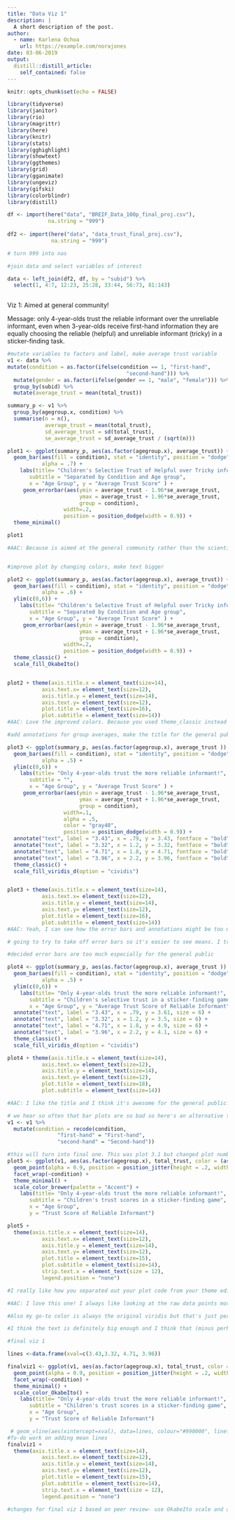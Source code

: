 ```yaml
---
title: "Data Viz 1"
description: |
  A short description of the post.
author:
  - name: Karlena Ochoa 
    url: https://example.com/norajones
date: 03-06-2019
output:
  distill::distill_article:
    self_contained: false
---
```


```r
knitr::opts_chunk$set(echo = FALSE)

library(tidyverse)
library(janitor)
library(rio)
library(magrittr)
library(here)
library(knitr)
library(stats)
library(gghighlight)
library(showtext)
library(ggthemes)
library(grid)
library(gganimate)
library(ungeviz)
library(gifski)
library(colorblindr)
library(distill)
```

```r

df <- import(here("data", "BREIF_Data_100p_final_proj.csv"),
             na.string = "999")
             
df2 <- import(here("data", "data_trust_final_proj.csv"),
              na.string = "999")

# turn 999 into nas

#join data and select variables of interest 

data <- left_join(df2, df, by = "subid") %>% 
  select(1, 4:7, 12:23, 25:28, 33:44, 56:73, 81:143)
  
```
Viz 1: Aimed at general community!

Message: only 4-year-olds trust the reliable informant over the unreliable informant, even when 3-year-olds receive first-hand information they are equally choosing the reliable (helpful) and unreliable informant (tricky) in a sticker-finding task. 

```r
#mutate variables to factors and label, make average trust variable
v1 <- data %>% 
mutate(condition = as.factor(ifelse(condition == 1, "first-hand",     
                                      "second-hand"))) %>%
  mutate(gender = as.factor(ifelse(gender == 1, "male", "female"))) %>%
  group_by(subid) %>%
  mutate(average_trust = mean(total_trust))

summary_p <- v1 %>%
  group_by(agegroup.x, condition) %>%
  summarise(n = n(),
            average_trust = mean(total_trust),
            sd_average_trust = sd(total_trust),
            se_average_trust = sd_average_trust / (sqrt(n)))

plot1 <- ggplot(summary_p, aes(as.factor(agegroup.x), average_trust)) +
  geom_bar(aes(fill = condition), stat = "identity", position = "dodge",
           alpha = .7) +
    labs(title= "Children's Selective Trust of Helpful over Tricky informant", 
       subtitle = "Separated by Condition and Age group", 
       x = "Age Group", y = "Average Trust Score" ) +
     geom_errorbar(aes(ymin = average_trust - 1.96*se_average_trust, 
                       ymax = average_trust + 1.96*se_average_trust,
                       group = condition),
                  width=.2,                    
                  position = position_dodge(width = 0.9)) +
  theme_minimal() 

plot1

#AAC: Because is aimed at the general community rather than the scientific community, I feel like error bars might not be the best fit for this audience (and I see you eliminated them in the below visualizations :D)


#improve plot by changing colors, make text bigger 

plot2 <- ggplot(summary_p, aes(as.factor(agegroup.x), average_trust)) +
  geom_bar(aes(fill = condition), stat = "identity", position = "dodge",
           alpha = .6) +
  ylim(c(0,6)) +
    labs(title= "Children's Selective Trust of Helpful over Tricky informant", 
       subtitle = "Separated by Condition and Age group", 
       x = "Age Group", y = "Average Trust Score" ) +
     geom_errorbar(aes(ymin = average_trust - 1.96*se_average_trust, 
                       ymax = average_trust + 1.96*se_average_trust,
                       group = condition),
                  width=.2,                    
                  position = position_dodge(width = 0.9)) +
  theme_classic() +
  scale_fill_OkabeIto()


plot2 + theme(axis.title.x = element_text(size=14),
           axis.text.x= element_text(size=12),
           axis.title.y = element_text(size=14),
           axis.text.y= element_text(size=12),
           plot.title = element_text(size=16),
           plot.subtitle = element_text(size=14))
#AAC: Love the improved colors. Because you used theme_classic instead of theme_minimal, and thus eliminated the gridlines in the background of this visualization, I think it might not be necessary to use alpha to make the bars transparent because there's nothing really to see behind them. And the color is probably nicer without the alpha

#add annotations for group averages, make the title for the general public

plot3 <- ggplot(summary_p, aes(as.factor(agegroup.x), average_trust )) +
  geom_bar(aes(fill = condition), stat = "identity", position = "dodge",
           alpha = .5) +
  ylim(c(0,6)) +
    labs(title= "Only 4-year-olds trust the more reliable informant!", 
       subtitle = "", 
       x = "Age Group", y = "Average Trust Score" ) +
     geom_errorbar(aes(ymin = average_trust - 1.96*se_average_trust, 
                       ymax = average_trust + 1.96*se_average_trust,
                       group = condition),
                  width=.1, 
                  alpha = .5,
                  color = "gray40",
                  position = position_dodge(width = 0.9)) +
  annotate("text", label = "3.43", x = .79, y = 3.43, fontface = "bold", size = 4) +
  annotate("text", label = "3.32", x = 1.2, y = 3.32, fontface = "bold", size = 4) +
  annotate("text", label = "4.71", x = 1.8, y = 4.71, fontface = "bold", size = 4) +
  annotate("text", label = "3.96", x = 2.2, y = 3.96, fontface = "bold", size = 4) +
  theme_classic() +
  scale_fill_viridis_d(option = "cividis")


plot3 + theme(axis.title.x = element_text(size=14),
           axis.text.x= element_text(size=12),
           axis.title.y = element_text(size=14),
           axis.text.y= element_text(size=12),
           plot.title = element_text(size=16),
           plot.subtitle = element_text(size=14))
#AAC: Yeah, I can see how the error bars and annotations might be too much together. Go with your gut :D 

# going to try to take off error bars so it's easier to see means. I tried putting them above the error bars but it looks odd. Let me know if it's not a good idea. 

#decided error bars are too much especially for the general public

plot4 <- ggplot(summary_p, aes(as.factor(agegroup.x), average_trust )) +
  geom_bar(aes(fill = condition), stat = "identity", position = "dodge",
           alpha = .5) +
  ylim(c(0,6)) +
    labs(title= "Only 4-year-olds trust the more reliable informant!", 
       subtitle = "Children's selective trust in a sticker-finding game", 
       x = "Age Group", y = "Average Trust Score of Reliable Informant" ) +
  annotate("text", label = "3.43", x = .79, y = 3.61, size = 6) +
  annotate("text", label = "3.32", x = 1.2, y = 3.5, size = 6) +
  annotate("text", label = "4.71", x = 1.8, y = 4.9, size = 6) +
  annotate("text", label = "3.96", x = 2.2, y = 4.1, size = 6) +
  theme_classic() +
  scale_fill_viridis_d(option = "cividis")

plot4 + theme(axis.title.x = element_text(size=14),
           axis.text.x= element_text(size=12),
           axis.title.y = element_text(size=14),
           axis.text.y= element_text(size=12),
           plot.title = element_text(size=18),
           plot.subtitle = element_text(size=14))

#AAC: I like the title and I think it's awesome for the general public! One thing you might consider is shortening the y axis title, capitalizing the "Condition" in the legend, and making it clear that the age groups are 3 and 4 years*. 

# we hear so often that bar plots are so bad so here's an alternative that shows all the data. 
v1 <- v1 %>% 
  mutate(condition = recode(condition,
                "first-hand" = "First-hand",
                "second-hand" = "Second-hand"))

#this will turn into final one. This was plot 3.1 but changed plot numbers so they are in a logical order
plot5 <- ggplot(v1, aes(as.factor(agegroup.x), total_trust, color = (as.factor(agegroup.x)))) +
  geom_point(alpha = 0.9, position = position_jitter(height = .2, width = .2)) +
  facet_wrap(~condition) +
  theme_minimal() +
  scale_color_brewer(palette = "Accent") +
    labs(title= "Only 4-year-olds trust the more reliable informant!", 
       subtitle = "Children's trust scores in a sticker-finding game", 
       x = "Age Group",
       y = "Trust Score of Reliable Informant")

plot5 +
  theme(axis.title.x = element_text(size=14),
           axis.text.x= element_text(size=12),
           axis.title.y = element_text(size=14),
           axis.text.y= element_text(size=12),
           plot.title = element_text(size=15),
           plot.subtitle = element_text(size=14),
           strip.text.x = element_text(size = 12),
           legend.position = "none") 

#I really like how you separated out your plot code from your theme edits like this. It made it really easy to understand!

#AAC: I love this one! I always like looking at the raw data points more than summary statistics, and I really like jitter plots! Maybe you could add an annotation or a line on this plot marking the means for each group, which might help for comparisons? 

#Also my go-to color is always the original viridis but that's just personal preference

#I think the text is definitely big enough and I think that (minus perhaps the error bars) that this can be understood by a general audience. Awesome job! 

#final viz 1

lines <-data.frame(xval=c(3.43,3.32, 4.71, 3.96))

finalviz1 <- ggplot(v1, aes(as.factor(agegroup.x), total_trust, color = (as.factor(agegroup.x)))) +
  geom_point(alpha = 0.9, position = position_jitter(height = .2, width = .2)) +
  facet_wrap(~condition) +
  theme_minimal() +
  scale_color_OkabeIto() +
    labs(title= "Only 4-year-olds trust the more reliable informant!", 
       subtitle = "Children's trust scores in a sticker-finding game", 
       x = "Age Group",
       y = "Trust Score of Reliable Informant")

 # geom_vline(aes(xintercept=xval), data=lines, colour="#990000", linetype="dashed")
#To-do work on adding mean lines
finalviz1 +
  theme(axis.title.x = element_text(size=14),
           axis.text.x= element_text(size=12),
           axis.title.y = element_text(size=14),
           axis.text.y= element_text(size=12),
           plot.title = element_text(size=15),
           plot.subtitle = element_text(size=14),
           strip.text.x = element_text(size = 12),
           legend.position = "none")

#changes for final viz 1 based on peer review- use OkabeIto scale and add bars for means in each group
```


